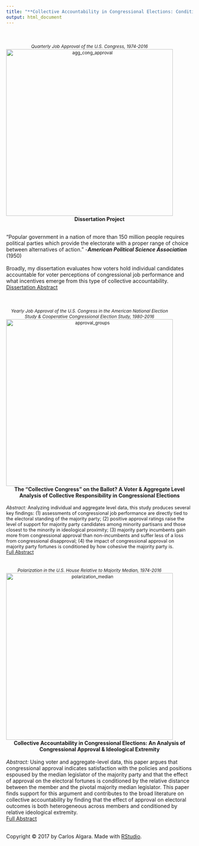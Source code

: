 ```yaml
---
title: "**Collective Accountability in Congressional Elections: Conditions of Accountability & Implications for Legislative Incentives**"
output: html_document
---
```


<style type="text/css">

h1.title {
  font-size: 28px;
  color: DarkRed;
  text-align: center;
}
</style>

  </script>
  <br/><br/>
  <div class="column">
  <div class="col-xs-10 col-sm-7 text-center">
  <div style='width: 450px; text-align: center; font-size: 85%;'>*Quarterly Job Approval of the U.S. Congress, 1974-2016* <br>
  <img src="/Users/carlosalgara/Dropbox/Github_Website/calgara.github.io/figures/cong_approval_aggregate_annotated.png" alt="agg_cong_approval" style="width:450px;" align = "top"/></div></div>
  </div>
  
  <center> **Dissertation Project** </center><br/>
"Popular government in a nation of more than 150 million people requires political parties which provide the electorate with a proper range of choice between alternatives of action." -***American Political Science Association*** (1950)<br/>
<br/>
Broadly, my dissertation evaluates how voters hold individual candidates accountable for voter perceptions of congressional job performance and what incentives emerge from this type of collective accountability.  
<left> [Dissertation Abstract]("dissertation_abstract.pdf") </left>   

  </script>
  <br/><br/>
  <div class="column">
  <div class="col-xs-10 col-sm-7 text-center">
  <div style='width: 450px; text-align: center; font-size: 85%;'>*Yearly Job Approval of the U.S. Congress in the American National Election Study & Cooperative Congressional Election Study, 1980-2016* <br>
  <img src="/Users/carlosalgara/Dropbox/Github_Website/calgara.github.io/figures/cong_approval_partisan_groups.png" alt="approval_groups" style="width:450px;" align = "top"/></div></div>
  </div>
<center> **The "Collective Congress" on the Ballot? A Voter & Aggregate Level Analysis of Collective Responsibility in Congressional Elections** </center><br/>
  <div style='font-size: 89.9%;'> *Abstract:* Analyzing individual and aggregate level data, this study produces several key findings: (1) assessments of congressional job performance are directly tied to the electoral standing of the majority party; (2) positive approval ratings raise the level of support for majority party candidates among minority partisans and those closest to the minority in ideological proximity; (3) majority party incumbents gain more from congressional approval than non-incumbents and suffer less of a loss from congressional disapproval; (4) the impact of congressional approval on majority party fortunes is conditioned by how cohesive the majority party is.
  <br/>
<left> [Full Abstract]("Algara_Prospectus_Ch1_Spring2017.pdf") </left> </div></div>
  </div>

  </script>
  <br/><br/>
  <div class="column">
  <div class="col-xs-10 col-sm-7 text-center">
  <div style='width: 450px; text-align: center; font-size: 85%;'>*Polarization in the U.S. House Relative to Majority Median, 1974-2016* <br>
  <img src="/Users/carlosalgara/Dropbox/Github_Website/calgara.github.io/figures/house_histogram_directional_distance.png" alt="polarization_median" style="width:450px;" align = "top"/></div></div>
  </div>
  <center> **Collective Accountability in Congressional Elections: An Analysis of Congressional Approval & Ideological Extremity** </center><br/>
  *Abstract:* Using voter and aggregate-level data, this paper argues that congressional approval indicates satisfaction with the policies and positions espoused by the median legislator of the majority party and that the effect of approval on the electoral fortunes is conditioned by the relative distance between the member and the pivotal majority median legislator. This paper finds support for this argument and contributes to the broad literature on collective accountability by finding that the effect of approval on electoral outcomes is both heterogeneous across members and conditioned by relative ideological extremity.
<br/>
<left> [Full Abstract]("Algara_Prospectus_Ch2_Spring2017.pdf") </left>
<br/>
<br/>
<p>Copyright &copy; 2017 by Carlos Algara. Made with [RStudio](http://http://rstudio.com/).</p>